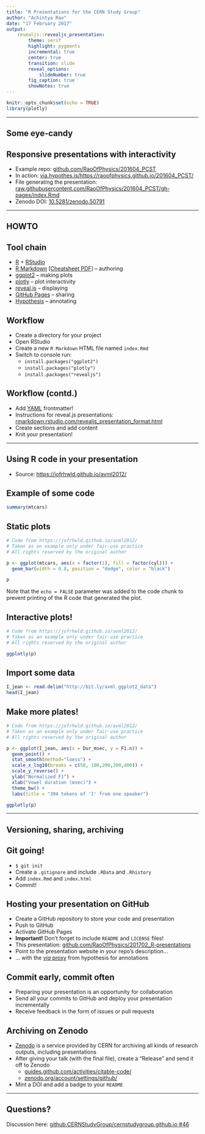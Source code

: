 ```yaml
---
title: "R Presentations for the CERN Study Group"
author: "Achintya Rao"
date: "17 February 2017"
output: 
    revealjs::revealjs_presentation:
        theme: serif
        highlight: pygments
        incremental: true
        center: true
        transition: slide
        reveal_options:
            slideNumber: true
        fig_caption: true
        showNotes: true
---
```


```r
knitr::opts_chunk$set(echo = TRUE)
library(plotly)
```

---

<section><h1>Some eye-candy</h1>

## Responsive presentations with interactivity

- Example repo: [github.com/RaoOfPhysics/201604_PCST](https://github.com/RaoOfPhysics/201604_PCST)
- In action: [via.hypothes.is/https://raoofphysics.github.io/201604_PCST/](https://via.hypothes.is/https://raoofphysics.github.io/201604_PCST/)
- File generating the presentation: [raw.githubusercontent.com/RaoOfPhysics/201604_PCST/gh-pages/index.Rmd](https://raw.githubusercontent.com/RaoOfPhysics/201604_PCST/gh-pages/index.Rmd)
- Zenodo DOI: [10.5281/zenodo.50791](http://dx.doi.org/10.5281/zenodo.50791) 

</section>

---

<section><h1>HOWTO</h1>

## Tool chain

- [R](https://www.r-project.org/) + [RStudio](https://www.rstudio.com/)
- [R Markdown](http://rmarkdown.rstudio.com/) 
[[Cheatsheet PDF](https://www.rstudio.com/wp-content/uploads/2015/02/rmarkdown-cheatsheet.pdf)] -- authoring
- [ggplot2](http://ggplot2.org/) -- making plots
- [plotly](https://plot.ly/) -- plot interactivity
- [reveal.js](http://lab.hakim.se/reveal-js/) -- displaying
- [GitHub Pages](https://pages.github.com/) -- sharing
- [Hypothesis](https://hypothes.is/) -- annotating

## Workflow

- Create a directory for your project
- Open RStudio
- Create a new `R Markdown` HTML file named `index.Rmd`
- Switch to console run:
    - `install.packages("ggplot2")`
    - `install.packages("plotly")`
    - `install.packages("revealjs")`

## Workflow (contd.)

- Add [YAML](http://www.yaml.org/) frontmatter!
- Instructions for reveal.js presentations: [rmarkdown.rstudio.com/revealjs_presentation_format.html](http://rmarkdown.rstudio.com/revealjs_presentation_format.html)
- Create sections and add content
- Knit your presentation!

</section>

---

<section><h1>Using R code in your presentation</h1>

- Source: [https://jofrhwld.github.io/avml2012/](https://jofrhwld.github.io/avml2012/)

## Example of some code

```r
summary(mtcars)
```

## Static plots

```r

# Code from https://jofrhwld.github.io/avml2012/
# Taken as an example only under fair-use practice
# All rights reserved by the original author

p <- ggplot(mtcars, aes(x = factor(1), fill = factor(cyl))) + 
  geom_bar(width = 0.8, position = "dodge", color = "black")

p
```

Note that the `echo = FALSE` parameter was added to the code chunk to prevent 
printing of the R code that generated the plot.

## Interactive plots!

```r

# Code from https://jofrhwld.github.io/avml2012/
# Taken as an example only under fair-use practice
# All rights reserved by the original author

ggplotly(p)
```

## Import some data

```r
I_jean <- read.delim("http://bit.ly/avml_ggplot2_data")
head(I_jean)
```

## Make more plates!

```r

# Code from https://jofrhwld.github.io/avml2012/
# Taken as an example only under fair-use practice
# All rights reserved by the original author

p <- ggplot(I_jean, aes(x = Dur_msec, y = F1.n)) + 
  geom_point() + 
  stat_smooth(method="loess") +
  scale_x_log10(breaks = c(50, 100,200,300,400)) +
  scale_y_reverse() +
  ylab("Normalized F1") +
  xlab("Vowel duration (msec)") +
  theme_bw() +
  labs(title = "394 tokens of 'I' from one speaker")

ggplotly(p)
```

</section>

---

<section><h1>Versioning, sharing, archiving</h1>

## Git going!

- `$ git init`
- Create a `.gitignore` and include `.RData` and `.Rhistory`
- Add `index.Rmd` and `index.html`
- Commit!

## Hosting your presentation on GitHub

- Create a GitHub repository to store your code and presentation
- Push to GitHub
- Activate GitHub Pages
- **Important!** Don't forget to include `README` and `LICENSE` files!
- This presentation: [github.com/RaoOfPhysics/201702_R-presentations](https://github.com/RaoOfPhysics/201702_R-presentations)
- Point to the presentation website in your repo's description…
- … with the [*via* proxy](https://hypothes.is/blog/meetvia/) from hypothesis 
for 
annotations

## Commit early, commit often

- Preparing your presentation is an opportunity for collaboration
- Send all your commits to GitHub and deploy your presentation incrementally
- Receive feedback in the form of issues or pull requests

## Archiving on Zenodo

- [Zenodo](https://zenodo.org/) is a service provided by CERN for archiving all 
kinds of research outputs, including presentations
- After giving your talk (with the final file), create a "Release" and send it 
off to Zenodo
    - [guides.github.com/activities/citable-code/](https://guides.github.com/activities/citable-code/)
    - [zenodo.org/account/settings/github/](https://zenodo.org/account/settings/github/)
- Mint a DOI and add a badge to your `README`

</section>

---

## Questions?

Discussion here: [github:CERNStudyGroup/cernstudygroup.github.io #46](https://github.com/CERNStudyGroup/cernstudygroup.github.io/issues/46)